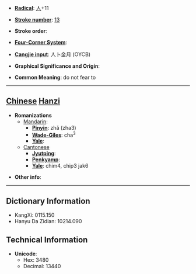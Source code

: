 * '''[[Wiktionary:Chinese radical index| Radical]]''': [[Wiktionary:Chinese radical index 人|人]]+11

* '''[[Wiktionary:Chinese total strokes index|Stroke number]]''': [[Wiktionary:Chinese total strokes index 13|13]]

* '''Stroke order''': 

* '''[[Wiktionary:Chinese four corner index|Four-Corner System]]''': 

* '''[[Wiktionary:Chinese Cangjie index|Cangjie input]]''': 人卜金月 (OYCB)

* '''Graphical Significance and Origin''': 

* '''Common Meaning''': do not fear to

----

== [[Chinese]] [[Hanzi]] ==

* '''Romanizations'''
** [[Mandarin]]:
*** '''[[Pinyin]]''': zhǎ (zha3)
*** '''[[Wade-Giles]]''': cha<sup>3</sup>
*** '''[[Yale]]''': 
**[[Cantonese]]
***'''[[Jyutping]]''':
***'''[[Penkyamp]]''': 
***'''[[Yale]]''': chim4, chip3 jak6

* '''Other info''': 

----

== Dictionary Information ==

* KangXi: 0115.150
* Hanyu Da Zidian: 10214.090

== Technical Information ==

* '''Unicode''':
** Hex: 3480
** Decimal: 13440